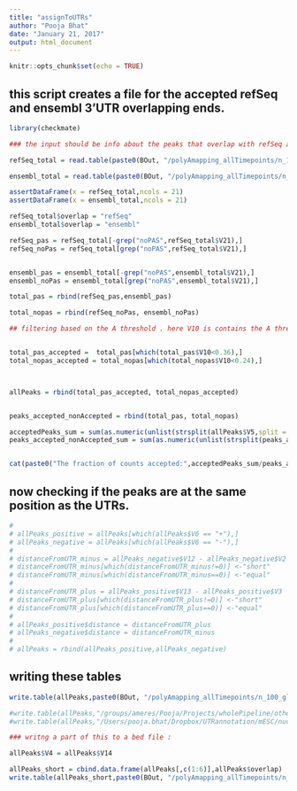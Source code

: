 ```yaml
---
title: "assignToUTRs"
author: "Pooja Bhat"
date: "January 21, 2017"
output: html_document
---
```


```r
knitr::opts_chunk$set(echo = TRUE)
```
## this script creates a file for the accepted refSeq and ensembl 3'UTR overlapping ends. 
```r

library(checkmate)

### the input should be info about the peaks that overlap with refSeq and ensembl 

refSeq_total = read.table(paste0(BOut, "/polyAmapping_allTimepoints/n_100_global_a0/refSeq_total.bed"),sep="\t",stringsAsFactors = F)

ensembl_total = read.table(paste0(BOut, "/polyAmapping_allTimepoints/n_100_global_a0/ensembl_total.bed"),sep="\t",stringsAsFactors = F)

assertDataFrame(x = refSeq_total,ncols = 21)
assertDataFrame(x = ensembl_total,ncols = 21)

refSeq_total$overlap = "refSeq"
ensembl_total$overlap = "ensembl"

refSeq_pas = refSeq_total[-grep("noPAS",refSeq_total$V21),]
refSeq_noPas = refSeq_total[grep("noPAS",refSeq_total$V21),]


ensembl_pas = ensembl_total[-grep("noPAS",ensembl_total$V21),]
ensembl_noPas = ensembl_total[grep("noPAS",ensembl_total$V21),]

total_pas = rbind(refSeq_pas,ensembl_pas)

total_nopas = rbind(refSeq_noPas, ensembl_noPas)

## filtering based on the A threshold . here V10 is contains the A thresholds


total_pas_accepted =  total_pas[which(total_pas$V10<0.36),]
total_nopas_accepted = total_nopas[which(total_nopas$V10<0.24),]




```


```r
allPeaks = rbind(total_pas_accepted, total_nopas_accepted)


peaks_accepted_nonAccepted = rbind(total_pas, total_nopas)

acceptedPeaks_sum = sum(as.numeric(unlist(strsplit(allPeaks$V5,split = ",",fixed = T))))
peaks_accepted_nonAccepted_sum = sum(as.numeric(unlist(strsplit(peaks_accepted_nonAccepted$V5,split = ",",fixed = T))))


cat(paste0("The fraction of counts accepted:",acceptedPeaks_sum/peaks_accepted_nonAccepted_sum))

```

## now checking if the peaks are at the same position as the UTRs. 


```r
# 
# allPeaks_positive = allPeaks[which(allPeaks$V6 == "+"),]
# allPeaks_negative = allPeaks[which(allPeaks$V6 == "-"),]
# 
# distanceFromUTR_minus = allPeaks_negative$V12 - allPeaks_negative$V2
# distanceFromUTR_minus[which(distanceFromUTR_minus!=0)] <-"short"
# distanceFromUTR_minus[which(distanceFromUTR_minus==0)] <-"equal"
# 
# distanceFromUTR_plus = allPeaks_positive$V13 - allPeaks_positive$V3
# distanceFromUTR_plus[which(distanceFromUTR_plus!=0)] <-"short"
# distanceFromUTR_plus[which(distanceFromUTR_plus==0)] <-"equal"
# 
# allPeaks_positive$distance = distanceFromUTR_plus
# allPeaks_negative$distance = distanceFromUTR_minus
# 
# allPeaks = rbind(allPeaks_positive,allPeaks_negative)

```

## writing these tables 
```r

write.table(allPeaks,paste0(BOut, "/polyAmapping_allTimepoints/n_100_global_a0/ends_all_10threshold_n100.txt"),sep="\t",quote = F,row.names = F)

#write.table(allPeaks,"/groups/ameres/Pooja/Projects/wholePipeline/otherFiles/ends_all_10threshold_n100.txt",sep = "\t",quote = F,row.names = F)
#write.table(allPeaks,"/Users/pooja.bhat/Dropbox/UTRannotation/mESC/nucleotideProfiles_revised/OverlappingPrimingSitesWithAnnotations/data/utrOverlappin_AthresholdPassingEnds.txt",sep = "\t",quote = F,row.names = F)

### writng a part of this to a bed file : 

allPeaks$V4 = allPeaks$V14

allPeaks_short = cbind.data.frame(allPeaks[,c(1:6)],allPeaks$overlap)
write.table(allPeaks_short,paste0(BOut, "/polyAmapping_allTimepoints/n_100_global_a0/ends_all_10threshold_n100.bed"),sep = "\t",quote = F,row.names = F,col.names = F)

```

